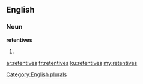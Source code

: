 ==English==

===Noun===
'''retentives'''

# {{plural of|[[retentive]]}}

[[Category:English plurals]]

[[ar:retentives]]
[[fr:retentives]]
[[ku:retentives]]
[[my:retentives]]